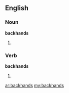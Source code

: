 ==English==

===Noun===
'''backhands'''

# {{plural of|[[backhand]]}}

===Verb===
'''backhands'''

# {{third-person singular of|[[backhand]]}}

[[ar:backhands]]
[[my:backhands]]